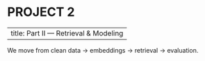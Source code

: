 # PROJECT 2

---
title: Part II — Retrieval & Modeling
---

We move from clean data → embeddings → retrieval → evaluation.